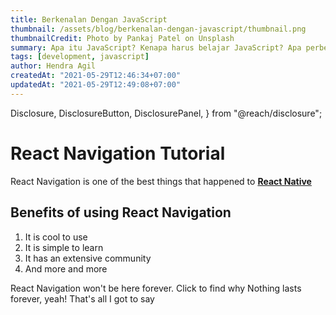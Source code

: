 ```yaml
---
title: Berkenalan Dengan JavaScript
thumbnail: /assets/blog/berkenalan-dengan-javascript/thumbnail.png
thumbnailCredit: Photo by Pankaj Patel on Unsplash
summary: Apa itu JavaScript? Kenapa harus belajar JavaScript? Apa perbedaan JavaScript dengan Java? Saya akan sedikit membahas tentang JavaScript pada blog ini.
tags: [development, javascript]
author: Hendra Agil
createdAt: "2021-05-29T12:46:34+07:00"
updatedAt: "2021-05-29T12:49:08+07:00"
---
```


  Disclosure,
  DisclosureButton,
  DisclosurePanel,
} from "@reach/disclosure";

<Meta title="React Navigation Tutorial - PressBlog" />

# React Navigation Tutorial

React Navigation is one of the best things that happened to [**React Native**](https://reactnative.org)

## Benefits of using React Navigation

1. It is cool to use
2. It is simple to learn
3. It has an extensive community
4. And more and more

<Disclosure>
  <DisclosureButton as="div">
    React Navigation won't be here forever. Click to find why
  </DisclosureButton>
  <DisclosurePanel>
    Nothing lasts forever, yeah! That's all I got to say
  </DisclosurePanel>
</Disclosure>
